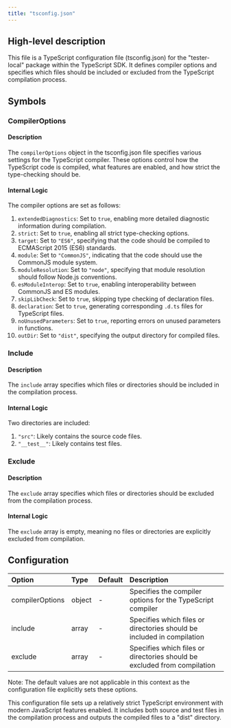 ```yaml
---
title: "tsconfig.json"
---
```


## High-level description
This file is a TypeScript configuration file (tsconfig.json) for the "tester-local" package within the TypeScript SDK. It defines compiler options and specifies which files should be included or excluded from the TypeScript compilation process.

## Symbols

### CompilerOptions
#### Description
The `compilerOptions` object in the tsconfig.json file specifies various settings for the TypeScript compiler. These options control how the TypeScript code is compiled, what features are enabled, and how strict the type-checking should be.

#### Internal Logic
The compiler options are set as follows:

1. `extendedDiagnostics`: Set to `true`, enabling more detailed diagnostic information during compilation.
2. `strict`: Set to `true`, enabling all strict type-checking options.
3. `target`: Set to `"ES6"`, specifying that the code should be compiled to ECMAScript 2015 (ES6) standards.
4. `module`: Set to `"CommonJS"`, indicating that the code should use the CommonJS module system.
5. `moduleResolution`: Set to `"node"`, specifying that module resolution should follow Node.js conventions.
6. `esModuleInterop`: Set to `true`, enabling interoperability between CommonJS and ES modules.
7. `skipLibCheck`: Set to `true`, skipping type checking of declaration files.
8. `declaration`: Set to `true`, generating corresponding `.d.ts` files for TypeScript files.
9. `noUnusedParameters`: Set to `true`, reporting errors on unused parameters in functions.
10. `outDir`: Set to `"dist"`, specifying the output directory for compiled files.

### Include
#### Description
The `include` array specifies which files or directories should be included in the compilation process.

#### Internal Logic
Two directories are included:
1. `"src"`: Likely contains the source code files.
2. `"__test__"`: Likely contains test files.

### Exclude
#### Description
The `exclude` array specifies which files or directories should be excluded from the compilation process.

#### Internal Logic
The `exclude` array is empty, meaning no files or directories are explicitly excluded from compilation.

## Configuration
| Option | Type | Default | Description |
|:-------|:-----|:--------|:------------|
| compilerOptions | object | - | Specifies the compiler options for the TypeScript compiler |
| include | array | - | Specifies which files or directories should be included in compilation |
| exclude | array | - | Specifies which files or directories should be excluded from compilation |

Note: The default values are not applicable in this context as the configuration file explicitly sets these options.

This configuration file sets up a relatively strict TypeScript environment with modern JavaScript features enabled. It includes both source and test files in the compilation process and outputs the compiled files to a "dist" directory.